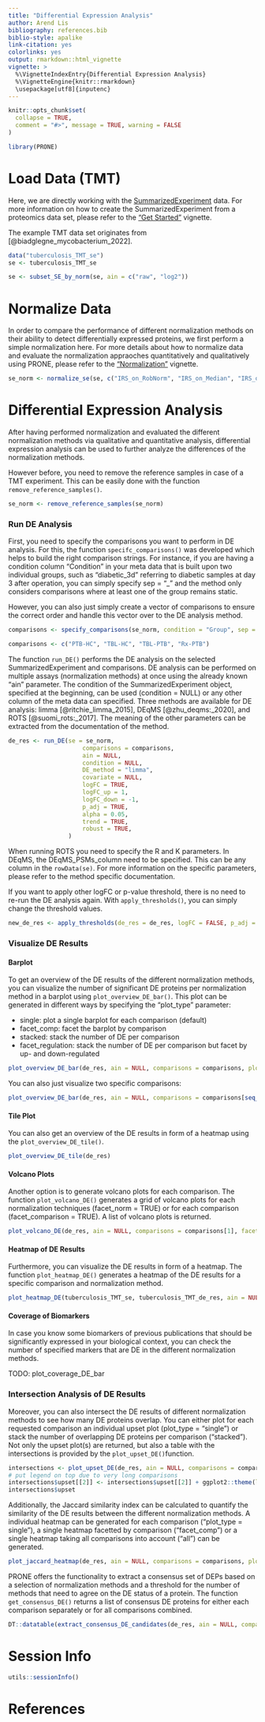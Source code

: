 ```yaml
---
title: "Differential Expression Analysis"
author: Arend Lis
bibliography: references.bib
biblio-style: apalike
link-citation: yes
colorlinks: yes
output: rmarkdown::html_vignette
vignette: >
  %\VignetteIndexEntry{Differential Expression Analysis}
  %\VignetteEngine{knitr::rmarkdown}
  \usepackage[utf8]{inputenc}
---
```


```r
knitr::opts_chunk$set(
  collapse = TRUE,
  comment = "#>", message = TRUE, warning = FALSE
)
```


```r
library(PRONE)
```

# Load Data (TMT)

Here, we are directly working with the [SummarizedExperiment](https://bioconductor.org/packages/release/bioc/html/SummarizedExperiment.html) data. For more information on how to create the SummarizedExperiment from a proteomics data set, please refer to the ["Get Started"](PRONE.html) vignette.

The example TMT data set originates from [@biadglegne_mycobacterium_2022].

```r
data("tuberculosis_TMT_se")
se <- tuberculosis_TMT_se
```

```r
se <- subset_SE_by_norm(se, ain = c("raw", "log2"))
```

# Normalize Data

In order to compare the performance of different normalization methods on their ability to detect differentially expressed proteins, we first perform a simple normalization here. For more details about how to normalize data and evaluate the normalization appraoches quantitatively and qualitatively using PRONE, please refer to the ["Normalization"](Normalization.html) vignette.

```r
se_norm <- normalize_se(se, c("IRS_on_RobNorm", "IRS_on_Median", "IRS_on_LoessF", "IRS_on_Quantile"), combination_pattern = "_on_")
```

# Differential Expression Analysis

After having performed normalization and evaluated the different normalization methods via qualitative and quantitative analysis, differential expression analysis can be used to further analyze the differences of the normalization methods.

However before, you need to remove the reference samples in case of a TMT experiment. This can be easily done with the function `remove_reference_samples()`.

```r
se_norm <- remove_reference_samples(se_norm)
```

### Run DE Analysis

First, you need to specify the comparisons you want to perform in DE analysis. For this, the function `specifc_comparisons()` was developed which helps to build the right comparison strings. For instance, if you are having a condition column "Condition" in your meta data that is built upon two individual groups, such as "diabetic_3d" referring to diabetic samples at day 3 after operation, you can simply specify sep = "_" and the method only considers comparisons where at least one of the group remains static.

However, you can also just simply create a vector of comparisons to ensure the correct order and handle this vector over to the DE analysis method.

```r
comparisons <- specify_comparisons(se_norm, condition = "Group", sep = NULL, control = NULL)

comparisons <- c("PTB-HC", "TBL-HC", "TBL-PTB", "Rx-PTB")
```

The function `run_DE()` performs the DE analysis on the selected SummarizedExperiment and comparisons. DE analysis can be performed on multiple assays (normalization methods) at once using the already known "ain" parameter. The condition of the SummarizedExperiment object, specified at the beginning, can be used (condition = NULL) or any other column of the meta data can specified. Three methods are available for DE analysis: limma [@ritchie_limma_2015], DEqMS [@zhu_deqms:_2020], and ROTS [@suomi_rots:_2017]. The meaning of the other parameters can be extracted from the documentation of the method. 

```r
de_res <- run_DE(se = se_norm, 
                     comparisons = comparisons,
                     ain = NULL, 
                     condition = NULL, 
                     DE_method = "limma", 
                     covariate = NULL, 
                     logFC = TRUE, 
                     logFC_up = 1, 
                     logFC_down = -1, 
                     p_adj = TRUE, 
                     alpha = 0.05,
                     trend = TRUE,
                     robust = TRUE,
                 ) 
```

When running ROTS you need to specify the R and K parameters. In DEqMS, the DEqMS_PSMs_column need to be specified. This can be any column in the `rowData(se)`. For more information on the specific parameters, please refer to the method specific documentation.

If you want to apply other logFC or p-value threshold, there is no need to re-run the DE analysis again. With `apply_thresholds()`, you can simply change the threshold values.

```r
new_de_res <- apply_thresholds(de_res = de_res, logFC = FALSE, p_adj = TRUE, alpha = 0.05)
```

### Visualize DE Results

#### Barplot
To get an overview of the DE results of the different normalization methods, you can visualize the number of significant DE proteins per normalization method in a barplot using `plot_overview_DE_bar()`. This plot can be generated in different ways by specifying the "plot_type" parameter:

* single: plot a single barplot for each comparison (default)
* facet_comp: facet the barplot by comparison
* stacked: stack the number of DE per comparison
* facet_regulation: stack the number of DE per comparison but facet by up- and down-regulated

```r
plot_overview_DE_bar(de_res, ain = NULL, comparisons = comparisons, plot_type = "facet_regulation") + ggplot2::theme(legend.position = "bottom", legend.direction = "vertical")
```

You can also just visualize two specific comparisons:

```r
plot_overview_DE_bar(de_res, ain = NULL, comparisons = comparisons[seq_len(2)], plot_type = "facet_comp")
```


#### Tile Plot

You can also get an overview of the DE results in form of a heatmap using the `plot_overview_DE_tile()`.

```r
plot_overview_DE_tile(de_res)
```


#### Volcano Plots

Another option is to generate volcano plots for each comparison. The function `plot_volcano_DE()` generates a grid of volcano plots for each normalization techniques (facet_norm = TRUE) or for each comparison (facet_comparison = TRUE). A list of volcano plots is returned.

```r
plot_volcano_DE(de_res, ain = NULL, comparisons = comparisons[1], facet_norm = TRUE)
```

#### Heatmap of DE Results

Furthermore, you can visualize the DE results in form of a heatmap. The function `plot_heatmap_DE()` generates a heatmap of the DE results for a specific comparison and normalization method.

```r
plot_heatmap_DE(tuberculosis_TMT_se, tuberculosis_TMT_de_res, ain = NULL, comparison = "PTB-HC", condition = NULL, label_by = NULL, pvalue_column = "adj.P.Val")
```


#### Coverage of Biomarkers

In case you know some biomarkers of previous publications that should be significantly expressed in your biological context, you can check the number of specified markers that are DE in the different normalization methods. 


TODO: plot_coverage_DE_bar


### Intersection Analysis of DE Results

Moreover, you can also intersect the DE results of different normalization methods to see how many DE proteins overlap. You can either plot for each requested comparison an individual upset plot (plot_type = "single") or stack the number of overlapping DE proteins per comparison ("stacked"). Not only the upset plot(s) are returned, but also a table with the intersections is provided by the `plot_upset_DE()`function.

```r
intersections <- plot_upset_DE(de_res, ain = NULL, comparisons = comparisons[seq_len(3)], min_degree = 6, plot_type = "stacked")
# put legend on top due to very long comparisons
intersections$upset[[2]] <- intersections$upset[[2]] + ggplot2::theme(legend.position = "top", legend.direction = "vertical")
intersections$upset
```

Additionally, the Jaccard similarity index can be calculated to quantify the similarity of the DE results between the different normalization methods. A individual heatmap can be generated for each comparison ("plot_type = single"), a single heatmap facetted by comparison ("facet_comp") or a single heatmap taking all comparisons into account ("all") can be generated.

```r
plot_jaccard_heatmap(de_res, ain = NULL, comparisons = comparisons, plot_type = "all")
```

PRONE offers the functionality to extract a consensus set of DEPs based on a selection of normalization methods and a threshold for the number of methods that need to agree on the DE status of a protein. The function `get_consensus_DE()` returns a list of consensus DE proteins for either each comparison separately or for all comparisons combined.

```r
DT::datatable(extract_consensus_DE_candidates(de_res, ain = NULL, comparisons = comparisons, norm_thr = 0.8, per_comparison = TRUE), options = list(scrollX = TRUE))
```

# Session Info

```r
utils::sessionInfo()
```

# References
